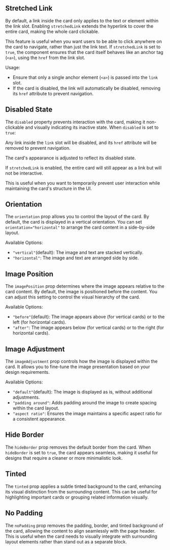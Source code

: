 ## Stretched Link

By default, a link inside the card only applies to the text or element within the link slot. Enabling `stretchedLink` extends the hyperlink to cover the entire card, making the whole card clickable.

This feature is useful when you want users to be able to click anywhere on the card to navigate, rather than just the link text. If `stretchedLink` is set to `true`, the component ensures that the card itself behaves like an anchor tag (`<a>`), using the `href` from the link slot.

Usage:

- Ensure that only a single anchor element (`<a>`) is passed into the `link` slot.
- If the card is disabled, the link will automatically be disabled, removing its `href` attribute to prevent navigation.

<Canvas of={ImageCardStories.Stretched}>
  <Story of={ImageCardStories.Stretched} />
</Canvas>

## Disabled State

The `disabled` property prevents interaction with the card, making it non-clickable and visually indicating its inactive state. When `disabled` is set to `true`:

Any link inside the `link` slot will be disabled, and its `href` attribute will be removed to prevent navigation.

The card's appearance is adjusted to reflect its disabled state.

If `stretchedLink` is enabled, the entire card will still appear as a link but will not be interactive.

This is useful when you want to temporarily prevent user interaction while maintaining the card's structure in the UI.

<Canvas of={ImageCardStories.Disabled}>
  <Story of={ImageCardStories.Disabled} />
</Canvas>

## Orientation

The `orientation` prop allows you to control the layout of the card. By default, the card is displayed in a vertical orientation. You can set `orientation="horizontal"` to arrange the card content in a side-by-side layout.

Available Options:

- `"vertical"`(default): The image and text are stacked vertically.
- `"horizontal"`: The image and text are arranged side by side.

<Canvas of={ImageCardStories.Orientation}>
  <Story of={ImageCardStories.Orientation} />
</Canvas>

## Image Position

The `imagePosition` prop determines where the image appears relative to the card content. By default, the image is positioned before the content. You can adjust this setting to control the visual hierarchy of the card.

Available Options:

- `"before"`(default): The image appears above (for vertical cards) or to the left (for horizontal cards).
- `"after"`: The image appears below (for vertical cards) or to the right (for horizontal cards).

<Canvas of={ImageCardStories.ImagePosition}>
  <Story of={ImageCardStories.ImagePosition} />
</Canvas>

## Image Adjustment

The `imageAdjustment` prop controls how the image is displayed within the card. It allows you to fine-tune the image presentation based on your design requirements.

Available Options:

- `"default"`(default): The image is displayed as is, without additional adjustments.
- `"padding around"`: Adds padding around the image to create spacing within the card layout.
- `"aspect ratio"`: Ensures the image maintains a specific aspect ratio for a consistent appearance.

<Canvas of={ImageCardStories.ImageAdjustment}>
  <Story of={ImageCardStories.ImageAdjustment} />
</Canvas>

## Hide Border

The `hideBorder` prop removes the default border from the card. When `hideBorder` is set to `true`, the card appears seamless, making it useful for designs that require a cleaner or more minimalistic look.

<Canvas of={ImageCardStories.HideBorder}>
  <Story of={ImageCardStories.HideBorder} />
</Canvas>

## Tinted

The `tinted` prop applies a subtle tinted background to the card, enhancing its visual distinction from the surrounding content. This can be useful for highlighting important cards or grouping related information visually.

<Canvas of={ImageCardStories.Tinted}>
  <Story of={ImageCardStories.Tinted} />
</Canvas>

## No Padding

The `noPadding` prop removes the padding, border, and tinted background of the card, allowing the content to align seamlessly with the page header. This is useful when the card needs to visually integrate with surrounding layout elements rather than stand out as a separate block.

<Canvas of={ImageCardStories.NoPadding}>
  <Story of={ImageCardStories.NoPadding} />
</Canvas>